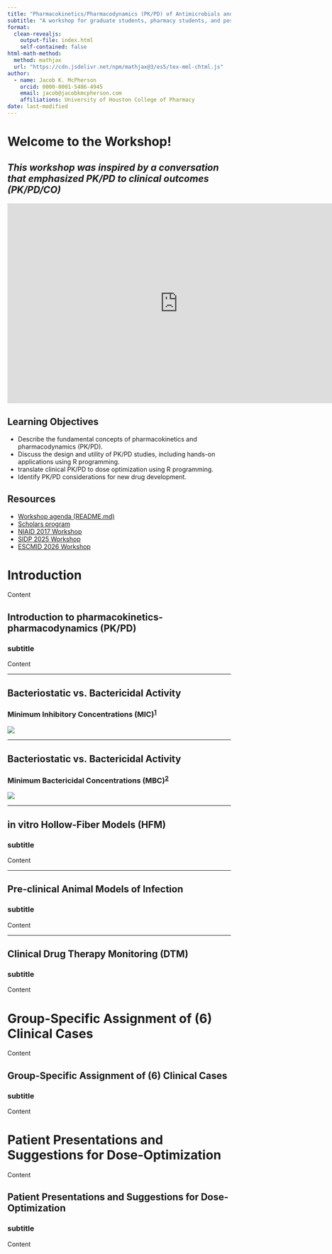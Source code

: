 ```yaml
---
title: "Pharmacokinetics/Pharmacodynamics (PK/PD) of Antimicrobials and Novel Agents"
subtitle: "A workshop for graduate students, pharmacy students, and postdocs"
format: 
  clean-revealjs:
    output-file: index.html
    self-contained: false
html-math-method:
  method: mathjax
  url: "https://cdn.jsdelivr.net/npm/mathjax@3/es5/tex-mml-chtml.js"
author:
  - name: Jacob K. McPherson
    orcid: 0000-0001-5486-4945
    email: jacob@jacobkmcpherson.com
    affiliations: University of Houston College of Pharmacy
date: last-modified
---
```


# Welcome to the Workshop!

## *This workshop was inspired by a conversation that emphasized PK/PD to clinical outcomes (PK/PD/CO)*
<!-- this is a comment in the Quarto document, hidden from render -->
<div style="text-align: center;">
  <iframe 
    src="https://www.youtube.com/embed/3z4BItBrzbk?si=WMiGwvZnvsreN57v"
    width="800" 
    height="450" 
    style="max-width: 80vw; aspect-ratio: 16/9; border: none;"
    allowfullscreen>
  </iframe>
</div>

## Learning Objectives

- Describe the fundamental concepts of pharmacokinetics and pharmacodynamics (PK/PD).  
- Discuss the design and utility of PK/PD studies, including hands-on applications using R programming. 
- translate clinical PK/PD to dose optimization using R programming.
- Identify PK/PD considerations for new drug development.

## Resources

- [Workshop agenda (README.md)](https://github.com/JacobKMcPherson/workshop_pkpd_antimicrobials/blob/main/README.md#agenda-overview)  
- [Scholars program](https://www.gulfcoastconsortia.org/home/research/antimicrobial-resistance/amr-scholars-program/)  
- [NIAID 2017 Workshop](https://amr.solutions/wp-content/uploads/99/niaid_june2017_pkpdworkshopsummary.pdf)
- [SIDP 2025 Workshop](https://sidp.org/PKPD)
- [ESCMID 2026 Workshop](https://www.escmid.org/event-detail/optimised-dosing-of-antibiotics-understanding-pkpd-clinical-breakpoints-and-therapeutic-drug-monitoring-2026/)


# Introduction
Content

## Introduction to pharmacokinetics-pharmacodynamics (PK/PD)
### subtitle
Content

---

## Bacteriostatic vs. Bactericidal Activity
### Minimum Inhibitory Concentrations (MIC)<sup><a href="https://doi.org/10.1016/j.xpro.2023.102512">1</a></sup>

![](https://prod-shared-star-protocols.s3.amazonaws.com/protocols/2912-Fig2.jpg)

---

## Bacteriostatic vs. Bactericidal Activity
### Minimum Bactericidal Concentrations (MBC)<sup><a href="https://doi.org/10.1186/s12866-016-0838-9">2</a></sup>

![](content/images/Foerster2016BMCmicrobiol_fig4_panelA.png)

--- 

## in vitro Hollow-Fiber Models (HFM)
### subtitle
Content

---

## Pre-clinical Animal Models of Infection
### subtitle
Content

---

## Clinical Drug Therapy Monitoring (DTM)
### subtitle
Content

# Group-Specific Assignment of (6) Clinical Cases
Content

## Group-Specific Assignment of (6) Clinical Cases
### subtitle
Content

# Patient Presentations and Suggestions for Dose-Optimization
Content

## Patient Presentations and Suggestions for Dose-Optimization
### subtitle
Content
